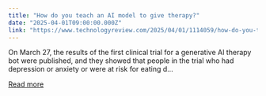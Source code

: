 ```yaml
---
title: "How do you teach an AI model to give therapy?"
date: "2025-04-01T09:00:00.000Z"
link: "https://www.technologyreview.com/2025/04/01/1114059/how-do-you-teach-an-ai-model-to-give-therapy/"
---
```


On March 27, the results of the first clinical trial for a generative AI therapy bot were published, and they showed that people in the trial who had depression or anxiety or were at risk for eating d...

[Read more](https://www.technologyreview.com/2025/04/01/1114059/how-do-you-teach-an-ai-model-to-give-therapy/)
